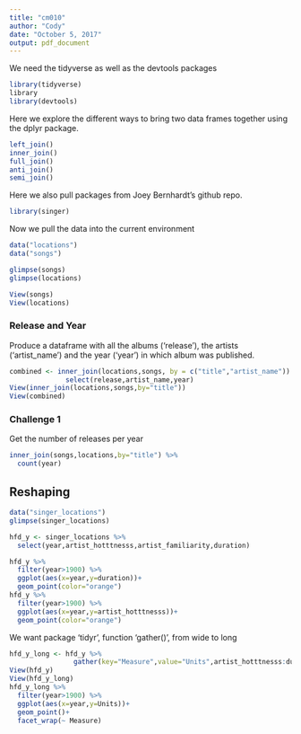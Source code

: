 ```yaml
---
title: "cm010"
author: "Cody"
date: "October 5, 2017"
output: pdf_document
---
```


We need the tidyverse as well as the devtools packages
```r
library(tidyverse)
library
library(devtools)
```
Here we explore the different ways to bring two data frames together using the dplyr package.
```r
left_join()
inner_join()
full_join()
anti_join()
semi_join()
```
Here we also pull packages from Joey Bernhardt's github repo.
```r
library(singer)
```
Now we pull the data into the current environment
```r
data("locations")
data("songs")
```

```r
glimpse(songs)
glimpse(locations)
```

```r
View(songs)
View(locations)
```

### Release and Year

Produce a dataframe with all the albums ('release'), the artists ('artist_name') and the year ('year') in which album was published.

```r
combined <- inner_join(locations,songs, by = c("title","artist_name")) %>% 
              select(release,artist_name,year)
View(inner_join(locations,songs,by="title"))
View(combined)
```

### Challenge 1

Get the number of releases per year

```r
inner_join(songs,locations,by="title") %>% 
  count(year)
```

## Reshaping

```r
data("singer_locations")
glimpse(singer_locations)
```

```r
hfd_y <- singer_locations %>% 
  select(year,artist_hotttnesss,artist_familiarity,duration)

hfd_y %>% 
  filter(year>1900) %>% 
  ggplot(aes(x=year,y=duration))+
  geom_point(color="orange")
hfd_y %>% 
  filter(year>1900) %>% 
  ggplot(aes(x=year,y=artist_hotttnesss))+
  geom_point(color="orange")
```

We want package 'tidyr', function 'gather()', from wide to long

```r
hfd_y_long <- hfd_y %>% 
                gather(key="Measure",value="Units",artist_hotttnesss:duration)
View(hfd_y)
View(hfd_y_long)
hfd_y_long %>% 
  filter(year>1900) %>% 
  ggplot(aes(x=year,y=Units))+
  geom_point()+
  facet_wrap(~ Measure)
  
```

